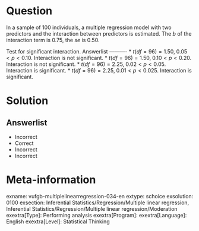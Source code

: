 Question
========
  
In a sample of 100 individuals, a multiple regression model with two predictors and the interaction between predictors is estimated. The *b* of the interaction term is 0.75, the *se* is 0.50.

Test for significant interaction. 
Answerlist
----------
* $t(df = 96) = 1.50,\;0.05 < p < 0.10$. Interaction is not significant.
* $t(df = 96) = 1.50,\;0.10 < p < 0.20$. Interaction is not significant.
* $t(df = 96) = 2.25,\;0.02 < p < 0.05$. Interaction is significant.
* $t(df = 96) = 2.25,\;0.01 < p < 0.025$. Interaction is significant.

Solution
========

Answerlist
----------
* Incorrect
* Correct
* Incorrect
* Incorrect

Meta-information
================
exname: vufgb-multiplelinearregression-034-en
extype: schoice
exsolution: 0100
exsection: Inferential Statistics/Regression/Multiple linear regression, Inferential Statistics/Regression/Multiple linear regression/Moderation
exextra[Type]: Performing analysis
exextra[Program]: 
exextra[Language]: English
exextra[Level]: Statistical Thinking
